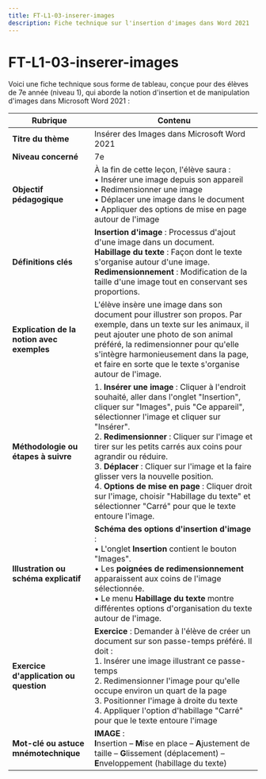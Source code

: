 ```yaml
---
title: FT-L1-03-inserer-images
description: Fiche technique sur l'insertion d'images dans Word 2021
---
```


# FT-L1-03-inserer-images
Voici une fiche technique sous forme de tableau, conçue pour des élèves de 7e année (niveau 1), qui aborde la notion d'insertion et de manipulation d'images dans Microsoft Word 2021 :

| **Rubrique**                                  | **Contenu**                                                                                                                                                                                                                                                                                                                                                                                                                        |
|-----------------------------------------------|-------------------------------------------------------------------------------------------------------------------------------------------------------------------------------------------------------------------------------------------------------------------------------------------------------------------------------------------------------------------------------------------------------------------------------------|
| **Titre du thème**                            | Insérer des Images dans Microsoft Word 2021                                                                                                                                                                                                                                                                                                                                                                                         |
| **Niveau concerné**                           | 7e                                                                                                                                                                                                                                                                                                                                                                                                                                  |
| **Objectif pédagogique**                      | À la fin de cette leçon, l'élève saura : <br/>• Insérer une image depuis son appareil <br/>• Redimensionner une image <br/>• Déplacer une image dans le document <br/>• Appliquer des options de mise en page autour de l'image                                                                                                                                                                                                                |
| **Définitions clés**                          | **Insertion d'image** : Processus d'ajout d'une image dans un document. <br/>**Habillage du texte** : Façon dont le texte s'organise autour d'une image. <br/>**Redimensionnement** : Modification de la taille d'une image tout en conservant ses proportions.                                                                                                                                                                                          |
| **Explication de la notion avec exemples**    | L'élève insère une image dans son document pour illustrer son propos. Par exemple, dans un texte sur les animaux, il peut ajouter une photo de son animal préféré, la redimensionner pour qu'elle s'intègre harmonieusement dans la page, et faire en sorte que le texte s'organise autour de l'image.                                                                                                                       |
| **Méthodologie ou étapes à suivre**           | 1. **Insérer une image** : Cliquer à l'endroit souhaité, aller dans l'onglet "Insertion", cliquer sur "Images", puis "Ce appareil", sélectionner l'image et cliquer sur "Insérer".<br/>2. **Redimensionner** : Cliquer sur l'image et tirer sur les petits carrés aux coins pour agrandir ou réduire.<br/>3. **Déplacer** : Cliquer sur l'image et la faire glisser vers la nouvelle position.<br/>4. **Options de mise en page** : Cliquer droit sur l'image, choisir "Habillage du texte" et sélectionner "Carré" pour que le texte entoure l'image. |
| **Illustration ou schéma explicatif**         | **Schéma des options d'insertion d'image** : <br/>• L'onglet **Insertion** contient le bouton "Images". <br/>• Les **poignées de redimensionnement** apparaissent aux coins de l'image sélectionnée. <br/>• Le menu **Habillage du texte** montre différentes options d'organisation du texte autour de l'image.                                                                                   |
| **Exercice d'application ou question**        | **Exercice** : Demander à l'élève de créer un document sur son passe-temps préféré. Il doit : <br/>1. Insérer une image illustrant ce passe-temps <br/>2. Redimensionner l'image pour qu'elle occupe environ un quart de la page <br/>3. Positionner l'image à droite du texte <br/>4. Appliquer l'option d'habillage "Carré" pour que le texte entoure l'image                                                                                                                    |
| **Mot-clé ou astuce mnémotechnique**          | **IMAGE** : <br/>**I**nsertion – **M**ise en place – **A**justement de taille – **G**lissement (déplacement) – **E**nveloppement (habillage du texte)                                                                                                                                                                                                                                                                                                                           |